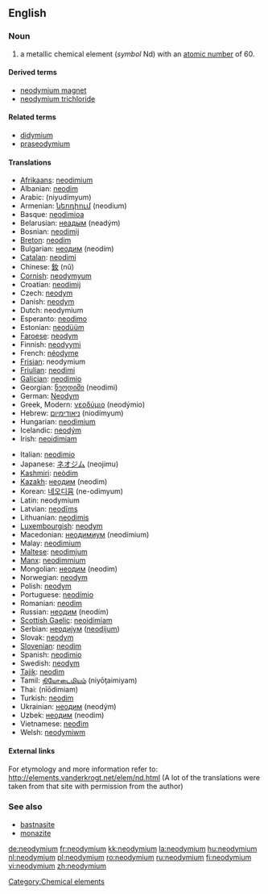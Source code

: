 ==English==

{{elements|Nd|praseodymium|Pr|promethium|Pm}}

===Noun===
{{en-noun|-}}
{{wikipedia}}

# a metallic chemical element (''symbol'' Nd) with an [[atomic number]] of 60.

====Derived terms====
*[[neodymium magnet]]
*[[neodymium trichloride]]

====Related terms====
*[[didymium]]
*[[praseodymium]]

====Translations====
{{top}}
*[[Afrikaans]]: [[neodimium]]
*Albanian: [[neodim]]
*Arabic: {{ARchar|[[نيوديميوم]]}} (niyudímyum) {{m}}
*Armenian: [[նեոդիում]] (neodium)
*Basque: [[neodimioa]]
*Belarusian: [[неадым]] (neadým) {{m}}
*Bosnian: [[neodimij]]
*[[Breton]]: [[neodim]]
*Bulgarian: [[неодим]] (neodím) {{m}}
*[[Catalan]]: [[neodimi]]
*Chinese: [[釹]] (nǔ)
*[[Cornish]]: [[neodymyum]]
*Croatian: [[neodimij]]
*Czech: [[neodym]]
*Danish: [[neodym]]
*Dutch: neodymium {{n}}
*Esperanto: [[neodimo]]
*Estonian: [[neodüüm]]
*[[Faroese]]: [[neodym]]
*Finnish: [[neodyymi]]
*French: [[néodyme]] {{m}}
*[[Frisian]]: neodymium
*[[Friulian]]: [[neodimi]]
*[[Galician]]: [[neodimio]]
*Georgian: [[ნეოდიმი]] (neodimi)
*German: [[Neodym]] {{n}}
*Greek, Modern: [[νεοδύμιο]] (neodýmio) {{n}}
*Hebrew: [[ניאודימיום]] (niodímyum)
*Hungarian: [[neodimium]]
*Icelandic: [[neodým]]
*Irish: [[neoidimiam]]
{{mid}}
*Italian: [[neodimio]] {{m}}
*Japanese: [[ネオジム]] (neojimu)
*[[Kashmiri]]: [[neòdim]]
*[[Kazakh]]: [[неодим]] (neodim)
*Korean: [[네오디뮴]] (ne-odimyum)
*Latin: neodymium
*Latvian: [[neodīms]]
*Lithuanian: [[neodimis]]
*[[Luxembourgish]]: [[neodym]]
*Macedonian: [[неодимиум]] (neodímium) {{m}}
*Malay: [[neodimium]]
*[[Maltese]]: [[neodimjum]]
*[[Manx]]: [[neodimmium]]
*Mongolian: [[неодим]] (neodim)
*Norwegian: [[neodym]]
*Polish: [[neodym]] {{m}}
*Portuguese: [[neodímio]] {{m}}
*Romanian: [[neodim]] {{n}}
*Russian: [[неодим]] (neodím) {{m}}
*[[Scottish Gaelic]]: [[neoidimiam]]
*Serbian: [[неодиjум]] ([[neodijum]]) {{m}}
*Slovak: [[neodym]]
*[[Slovenian]]: [[neodim]]
*Spanish: [[neodimio]] {{m}}
*Swedish: [[neodym]]
*[[Tajik]]: [[neodim]]
*Tamil: [[நியோடைமியம்]] (niyōţaimiyam)
*Thai: {{THchar|[[นีโอดิเมียม]]}} (nīōdimiam)
*Turkish: [[neodim]]
*Ukrainian: [[неодим]] (neodým) {{m}}
*Uzbek: [[неодим]] (neodim)
*Vietnamese: [[neođim]]
*Welsh: [[neodymiwm]]
{{bottom}}

====External links====
For etymology and more information refer to:
http://elements.vanderkrogt.net/elem/nd.html
(A lot of the translations were taken from that site with permission from the author)

===See also===
*[[bastnasite]]
*[[monazite]]

[[Category:Chemical elements]]

[[de:neodymium]]
[[fr:neodymium]]
[[kk:neodymium]]
[[la:neodymium]]
[[hu:neodymium]]
[[nl:neodymium]]
[[pl:neodymium]]
[[ro:neodymium]]
[[ru:neodymium]]
[[fi:neodymium]]
[[vi:neodymium]]
[[zh:neodymium]]